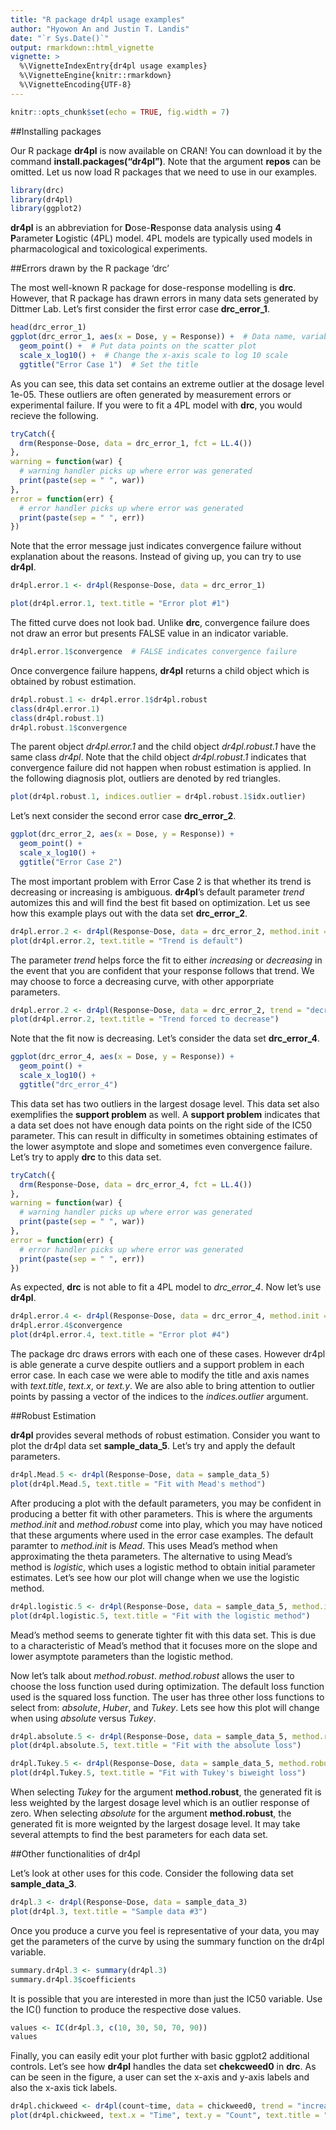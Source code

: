 ```yaml
---
title: "R package dr4pl usage examples"
author: "Hyowon An and Justin T. Landis"
date: "`r Sys.Date()`"
output: rmarkdown::html_vignette
vignette: >
  %\VignetteIndexEntry{dr4pl usage examples}
  %\VignetteEngine{knitr::rmarkdown}
  %\VignetteEncoding{UTF-8}
---
```


```r
knitr::opts_chunk$set(echo = TRUE, fig.width = 7)
```

##Installing packages

Our R package **dr4pl** is now available on CRAN! You can download it by the command **install.packages("dr4pl")**. Note that the argument **repos** can be omitted. Let us now load R packages that we need to use in our examples.

```r
library(drc)
library(dr4pl)
library(ggplot2)
```

**dr4pl** is an abbreviation for **D**ose-**R**esponse data analysis using **4** **P**arameter **L**ogistic (4PL) model. 4PL models are typically used models in pharmacological and toxicological experiments.

##Errors drawn by the R package 'drc'

The most well-known R package for dose-response modelling is **drc**. However, that R package has drawn errors in many data sets generated by Dittmer Lab. Let's first consider the first error case **drc_error_1**.

```r
head(drc_error_1)
ggplot(drc_error_1, aes(x = Dose, y = Response)) +  # Data name, variable names
  geom_point() +  # Put data points on the scatter plot
  scale_x_log10() +  # Change the x-axis scale to log 10 scale
  ggtitle("Error Case 1")  # Set the title
```

As you can see, this data set contains an extreme outlier at the dosage level 1e-05. These outliers are often generated by measurement errors or experimental failure. If you were to fit a 4PL model with **drc**, you would recieve the following.

```r
tryCatch({
  drm(Response~Dose, data = drc_error_1, fct = LL.4())
},
warning = function(war) {
  # warning handler picks up where error was generated
  print(paste(sep = " ", war))
},
error = function(err) {
  # error handler picks up where error was generated
  print(paste(sep = " ", err))
})
```

Note that the error message just indicates convergence failure without explanation about the reasons. Instead of giving up, you can try to use **dr4pl**.

```r
dr4pl.error.1 <- dr4pl(Response~Dose, data = drc_error_1)

plot(dr4pl.error.1, text.title = "Error plot #1")
```

The fitted curve does not look bad. Unlike **drc**, convergence failure does not draw an error but presents FALSE value in an indicator variable.

```r
dr4pl.error.1$convergence  # FALSE indicates convergence failure
```

Once convergence failure happens, **dr4pl** returns a child object which is obtained by robust estimation.

```r
dr4pl.robust.1 <- dr4pl.error.1$dr4pl.robust
class(dr4pl.error.1)
class(dr4pl.robust.1)
dr4pl.robust.1$convergence
```

The parent object *dr4pl.error.1* and the child object *dr4pl.robust.1* have the same class *dr4pl*. Note that the child object *dr4pl.robust.1* indicates that convergence failure did not happen when robust estimation is applied. In the following diagnosis plot, outliers are denoted by red triangles.

```r
plot(dr4pl.robust.1, indices.outlier = dr4pl.robust.1$idx.outlier)
```

Let's next consider the second error case **drc_error_2**.

```r
ggplot(drc_error_2, aes(x = Dose, y = Response)) +
  geom_point() +
  scale_x_log10() +
  ggtitle("Error Case 2")
```

The most important problem with Error Case 2 is that whether its trend is decreasing or increasing is ambiguous. **dr4pl**'s default parameter *trend* automizes this and will find the best fit based on optimization. Let us see how this example plays out with the data set **drc_error_2**.

```r
dr4pl.error.2 <- dr4pl(Response~Dose, data = drc_error_2, method.init = "logistic")
plot(dr4pl.error.2, text.title = "Trend is default")
```

The parameter *trend* helps force the fit to either *increasing* or *decreasing* in the event that you are confident that your response follows that trend. We may choose to force a decreasing curve, with other apporpriate parameters.

```r
dr4pl.error.2 <- dr4pl(Response~Dose, data = drc_error_2, trend = "decreasing", method.init = "logistic", method.robust = "absolute")
plot(dr4pl.error.2, text.title = "Trend forced to decrease")
```

Note that the fit now is decreasing. Let's consider the data set **drc_error_4**.

```r
ggplot(drc_error_4, aes(x = Dose, y = Response)) +
  geom_point() +
  scale_x_log10() +
  ggtitle("drc_error_4")
```

This data set has two outliers in the largest dosage level. This data set also exemplifies the **support problem** as well. A **support problem** indicates that a data set does not have enough data points on the right side of the IC50 parameter. This can result in difficulty in sometimes obtaining estimates of the lower asymptote and slope and sometimes even convergence failure. Let's try to apply **drc** to this data set.

```r
tryCatch({
  drm(Response~Dose, data = drc_error_4, fct = LL.4())
},
warning = function(war) {
  # warning handler picks up where error was generated
  print(paste(sep = " ", war))
},
error = function(err) {
  # error handler picks up where error was generated
  print(paste(sep = " ", err))
})
```

As expected, **drc** is not able to fit a 4PL model to *drc_error_4*. Now let's use **dr4pl**.

```r
dr4pl.error.4 <- dr4pl(Response~Dose, data = drc_error_4, method.init = "logistic")
dr4pl.error.4$convergence
plot(dr4pl.error.4, text.title = "Error plot #4")
```

The package drc draws errors with each one of these cases. However dr4pl is able generate a curve despite outliers and a support problem in each error case. In each case we were able to modify the title and axis names with *text.title*, *text.x*, or *text.y*. We are also able to bring attention to outlier points by passing a vector of the indices to the *indices.outlier* argument.

##Robust Estimation

**dr4pl** provides several methods of robust estimation. Consider you want to plot the dr4pl data set **sample_data_5**. Let's try and apply the default parameters.

```r
dr4pl.Mead.5 <- dr4pl(Response~Dose, data = sample_data_5)
plot(dr4pl.Mead.5, text.title = "Fit with Mead's method")
```

After producing a plot with the default parameters, you may be confident in producing a better fit with other parameters. This is where the arguments *method.init* and *method.robust* come into play, which you may have noticed that these arguments where used in the error case examples. The default paramter to *method.init* is *Mead*. This uses Mead's method when approximating the theta parameters. The alternative to using Mead's method is *logistic*, which uses a logistic method to obtain initial parameter estimates. Let's see how our plot will change when we use the logistic method.

```r
dr4pl.logistic.5 <- dr4pl(Response~Dose, data = sample_data_5, method.init = "logistic")
plot(dr4pl.logistic.5, text.title = "Fit with the logistic method")
```

Mead's method seems to generate tighter fit with this data set. This is due to a characteristic of Mead's method that it focuses more on the slope and lower asymptote parameters than the logistic method.

Now let's talk about *method.robust*. *method.robust* allows the user to choose the loss function used during optimization. The default loss function used is the squared loss function. The user has three other loss functions to select from: *absolute*, *Huber*, and *Tukey*. Lets see how this plot will change when using *absolute* versus *Tukey*.

```r
dr4pl.absolute.5 <- dr4pl(Response~Dose, data = sample_data_5, method.robust = "absolute")
plot(dr4pl.absolute.5, text.title = "Fit with the absolute loss")

dr4pl.Tukey.5 <- dr4pl(Response~Dose, data = sample_data_5, method.robust = "Tukey")
plot(dr4pl.Tukey.5, text.title = "Fit with Tukey's biweight loss")
```

When selecting *Tukey* for the argument **method.robust**, the generated fit is less weighted by the largest dosage level which is an outlier response of zero. When selecting *absolute* for the argument **method.robust**, the generated fit is more weignted by the largest dosage level. It may take several attempts to find the best parameters for each data set. 

##Other functionalities of dr4pl

Let's look at other uses for this code. Consider the following data set **sample_data_3**.

```r
dr4pl.3 <- dr4pl(Response~Dose, data = sample_data_3)
plot(dr4pl.3, text.title = "Sample data #3")
```

Once you produce a curve you feel is representative of your data, you may get the parameters of the curve by using the summary function on the dr4pl variable.

```r
summary.dr4pl.3 <- summary(dr4pl.3)
summary.dr4pl.3$coefficients
```

It is possible that you are interested in more than just the IC50 variable. Use the IC() function to produce the respective dose values. 

```r
values <- IC(dr4pl.3, c(10, 30, 50, 70, 90))
values
```

Finally, you can easily edit your plot further with basic ggplot2 additional controls. Let's see how **dr4pl** handles the data set **chekcweed0** in **drc**. As can be seen in the figure, a user can set the x-axis and y-axis labels and also the x-axis tick labels.

```r
dr4pl.chickweed <- dr4pl(count~time, data = chickweed0, trend = "increasing")
plot(dr4pl.chickweed, text.x = "Time", text.y = "Count", text.title = "Dataset chickweed0", breaks.x = c(25, 100, 175, 250))
```